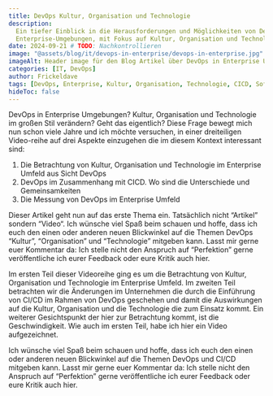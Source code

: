 ```yaml
---
title: DevOps Kultur, Organisation und Technologie
description:
  Ein tiefer Einblick in die Herausforderungen und Möglichkeiten von DevOps in
  Enterprise-Umgebungen, mit Fokus auf Kultur, Organisation und Technologie.
date: 2024-09-21 # TODO: Nachkontrollieren
image: "@assets/blog/it/devops-in-enterprise/devops-in-enterprise.jpg"
imageAlt: Header image für den Blog Artikel über DevOps in Enterprise Umgebungen
categories: [IT, DevOps]
author: Frickeldave
tags: [DevOps, Enterprise, Kultur, Organisation, Technologie, CICD, Softwareentwicklung, Agile]
hideToc: false
---
```




DevOps in Enterprise Umgebungen? Kultur, Organisation und Technologie im großen Stil verändern? Geht
das eigentlich? Diese Frage bewegt mich nun schon viele Jahre und ich möchte versuchen, in einer
dreiteiligen Video-reihe auf drei Aspekte einzugehen die im diesem Kontext interessant sind:

1. Die Betrachtung von Kultur, Organisation und Technologie im Enterprise Umfeld aus Sicht DevOps
2. DevOps im Zusammenhang mit CICD. Wo sind die Unterschiede und Gemeinsamkeiten
3. Die Messung von DevOps im Enterprise Umfeld

Dieser Artikel geht nun auf das erste Thema ein. Tatsächlich nicht “Artikel” sondern “Video“. Ich
wünsche viel Spaß beim schauen und hoffe, dass ich euch den einen oder anderen neuen Blickwinkel auf
die Themen DevOps “Kultur”, “Organisation” und “Technologie” mitgeben kann. Lasst mir gerne euer
Kommentar da: Ich stelle nicht den Anspruch auf “Perfektion” gerne veröffentliche ich eurer Feedback
oder eure Kritik auch hier.

<PrivacyYouTube
  videoId="6bJe3znSrZU"
  title="DevOps im Enterprise Umfeld - Kultur, Tech, Orga - Part 1"
/>

Im ersten Teil dieser Videoreihe ging es um die Betrachtung von Kultur, Organisation und Technologie
im Enterprise Umfeld. Im zweiten Teil betrachten wir die Änderungen im Unternehmen die durch die
Einführung von CI/CD im Rahmen von DevOps geschehen und damit die Auswirkungen auf die Kultur,
Organisation und die Technologie die zum Einsatz kommt. Ein weiterer Gesichtspunkt der hier zur
Betrachtung kommt, ist die Geschwindigkeit. Wie auch im ersten Teil, habe ich hier ein Video
aufgezeichnet.

Ich wünsche viel Spaß beim schauen und hoffe, dass ich euch den einen oder anderen neuen Blickwinkel
auf die Themen DevOps und CI/CD mitgeben kann. Lasst mir gerne euer Kommentar da: Ich stelle nicht
den Anspruch auf “Perfektion” gerne veröffentliche ich eurer Feedback oder eure Kritik auch hier.

<PrivacyYouTube
  videoId="zm7Qcm1Bjhc"
  title="DevOps in Enterprise Umgebungen #2 (CI/CD und Geschwindigkeit)"
/>
